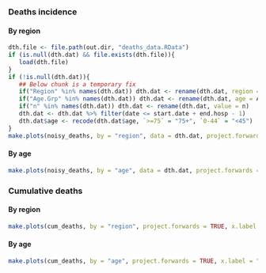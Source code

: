 ### Deaths incidence {.tabset}

#### By region
```r
dth.file <- file.path(out.dir, "deaths_data.RData")
if (is.null(dth.dat) && file.exists(dth.file)){
   load(dth.file)
}
if (!is.null(dth.dat)){
   ## Below chunk is a temporary fix
   if("Region" %in% names(dth.dat)) dth.dat <- rename(dth.dat, region = Region)
   if("Age.Grp" %in% names(dth.dat)) dth.dat <- rename(dth.dat, age = Age.Grp)
   if("n" %in% names(dth.dat)) dth.dat <- rename(dth.dat, value = n)
   dth.dat <- dth.dat %>% filter(date <= start.date + end.hosp - 1)
   dth.dat$age <- recode(dth.dat$age, `>=75` = "75+", `0-44` = "<45")
}
make.plots(noisy_deaths, by = "region", data = dth.dat, project.forwards = TRUE, x.label = "Date of death")
```

#### By age
```r
make.plots(noisy_deaths, by = "age", data = dth.dat, project.forwards = TRUE, x.label = "Date of death")
```

### Cumulative deaths {.tabset}

#### By region
```r
make.plots(cum_deaths, by = "region", project.forwards = TRUE, x.label = "Date of death")
```

#### By age
```r
make.plots(cum_deaths, by = "age", project.forwards = TRUE, x.label = "Date of death")
```
